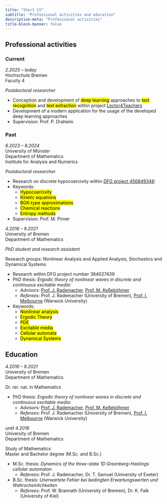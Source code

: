 ```yaml
---
title: "Short CV"
subtitle: "Professional activities and education"
description-meta: "Professional activities"
title-block-banner: false
---
```


## Professional activities
### Current
::: {.grid}

::: {.g-col-12 .g-col-md-6}
*2.2025 -- today*<br>
Hochschule Bremen<br>
Faculty 4
:::

::: {.g-col-12 .g-col-md-6}

*Postdoctoral researcher*

+ Conception and development of <mark>deep learning</mark> approaches to <mark>text recognition</mark> and <mark>text extraction</mark> within project [Lector4Teachers](https://www.dulbrich.de/research_projects.html)
+ Development of a modern application for the usage of the developed deep learning approaches
+ Supervision: Prof. P. Draheim

:::

:::

### Past
::: {.grid}

::: {.g-col-12 .g-col-md-6}
*6.2023 -- 6.2024*<br>
University of Münster<br>
Department of Mathematics<br>
Institute for Analysis and Numerics
:::

::: {.g-col-12 .g-col-md-6}

*Postdoctoral researcher*

+ Research on discrete hypocoercivity within [DFG project 456849348](https://www.dulbrich.de/research_projects.html):
+ Keywords:
    + <mark>Hypocoercivity</mark>
    + <mark>Kinetic equations</mark>
    + <mark>BGK-type approximations</mark>
    + <mark>Chemical reactions</mark>
    + <mark>Entropy methods</mark>
+ Supervision: Prof. M. Pirner

:::

:::


::: {.grid}

::: {.g-col-12 .g-col-md-6}
*4.2016 -- 9.2021*<br>
University of Bremen<br>
Department of Mathematics<br>

:::

::: {.g-col-12 .g-col-md-6}

*PhD student and research assistant*

Research groups: Nonlinear Analysis and Applied Analysis,
Stochastics and Dynamical Systems<br>

+ Research within DFG project number 384027439
+ PhD thesis: *Ergodic theory of nonlinear waves in discrete and continuous excitable media*:
    + *Advisors:* [Prof. J. Rademacher](https://www.math.uni-hamburg.de/en/forschung/bereiche/am/ang-dynamische-systeme/personen/rademacher-jens.html), [Prof. M. Keßeböhmer](https://www.uni-bremen.de/dynsys/members/prof-dr-marc-kesseboehmer)
    + *Referees:* Prof. J. Rademacher (University of Bremen), [Prof. I. Melbourne](https://warwick.ac.uk/fac/sci/maths/people/staff/ian_melbourne/) (Warwick University)
+ Keywords:
    + <mark>Nonlinear analysis</mark>
    + <mark>Ergodic Theory</mark>
    + <mark>PDE</mark>
    + <mark>Excitable media</mark> 
    + <mark>Cellular automata</mark>
    + <mark>Dynamical Systems</mark>

:::

:::


## Education



::: {.grid}

::: {.g-col-12 .g-col-md-6}
*4.2016 -- 9.2021*<br>
University of Bremen<br>
Department of Mathematics<br>
:::

::: {.g-col-12 .g-col-md-6}
Dr. rer. nat. in Mathematics

+ PhD thesis: *Ergodic theory of nonlinear waves in discrete and continuous excitable media*:
    + *Advisors:* [Prof. J. Rademacher](https://www.math.uni-hamburg.de/en/forschung/bereiche/am/ang-dynamische-systeme/personen/rademacher-jens.html), [Prof. M. Keßeböhmer](https://www.uni-bremen.de/dynsys/members/prof-dr-marc-kesseboehmer)
    + *Referees:* Prof. J. Rademacher (University of Bremen), [Prof. I. Melbourne](https://warwick.ac.uk/fac/sci/maths/people/staff/ian_melbourne/) (Warwick University)

:::

:::

::: {.grid}

::: {.g-col-12 .g-col-md-6}
*until 4.2016*<br>
University of Bremen<br>
Department of Mathematics<br>
:::

::: {.g-col-12 .g-col-md-6}
Study of Mathematics<br>
Master and Bachelor degree (M.Sc. and B.Sc.)

+ M.Sc. thesis: *Dynamics of the three-state 1D Greenberg-Hastings cellular automaton*
    + *Referees:* Prof. J. Rademacher, Dr. T. Samuel (University of Exeter)
+ B.Sc. thesis: *Unerwartete Fehler bei bedingten Erwartungswerten und Wahrscheinlichkeiten*
    + *Referees:* Prof. W. Brannath (University of Bremen), Dr. K. Falk (University of Kiel)

:::

:::



